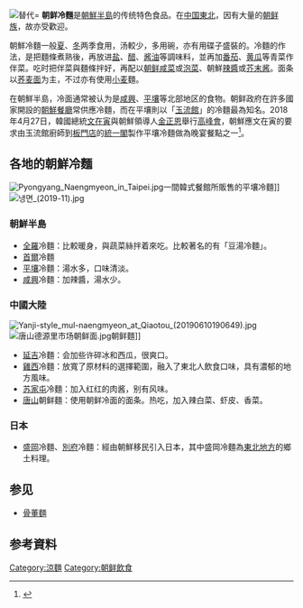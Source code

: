 {{NoteTA|G1=Food}}
{{Infobox food
| name             = 朝鲜冷面
| image            = Naengmyeon (cold noodles).jpg
| caption          = 一碗朝鲜冷面
| alternate_name   = 
| country          = [[朝鲜半岛|朝鲜半岛]]
| region           = [[平壤|平壤]]，[[咸兴|咸兴]]
| national_cuisine = [[韩国料理|韩国料理]]
| creator          = <!-- or | creators = -->
| year             = 
| mintime          = 
| maxtime          = 
| type             = {{link-en|朝鲜面条|Korean noodles}}
| course           = 
| served           = 冷
| main_ingredient  = [[面条|面条]]（以[[荞麦|荞麦]]、[[马铃薯|土豆]]、[[番薯|甘薯]]淀粉或面粉为原料）
| minor_ingredient = 
| variations       = 
| serving_size     = 100克
| calories         = 110
| calories_ref     = <ref name="KFF">{{Cite web|url=http://www.hansik.org/kr/board.do?cmd=view&bbs_id=021&menu=pkr2020100&lang=kr&art_id=294|title=mul-naengmyeon|website={{le|韓食振興院|Korean Food Promotion Institution}}|language=ko|script-title=ko:물냉면|access-date=16 May 2017|dead-url=yes}}</ref>
| protein          = 
| fat              = 
| carbohydrate     = 
| glycemic_index   = 
| similar_dish     = 
| other            = 
}}
{{Infobox Korean name
|title = 冷麵
|img = Bibim naengmyeon by gameimp in Dongdaemun, Korea.jpg
|hangul = 냉면/랭면
|hanja = 冷麵
|rr = naengmyeon/raengmyeon
|mr =  naengmyŏn/raengmyŏn
}}
[[File:면.jpg|替代=]]
'''朝鲜冷麵'''是[[朝鮮半島|朝鮮半島]]的传统特色食品。在[[中国東北|中国東北]]，因有大量的[[中国朝鲜族|朝鲜族]]，故亦受歡迎。

朝鮮冷麵一般[[夏季|夏]]、[[冬季|冬]]两季食用，汤較少，多用碗，亦有用碟子盛裝的。冷麵的作法，是把麵條煮熟後，再放进[[食盐|盐]]、[[醋|醋]]、[[酱油|酱油]]等調味料，並再加[[番茄|番茄]]、[[黄瓜|黄瓜]]等青菜作伴菜。吃时把伴菜與麵條拌好，再配以[[朝鲜咸菜|朝鲜咸菜]]或[[泡菜|泡菜]]、朝鮮[[辣醬|辣醬]]或[[芥末酱|芥末酱]]。面条以[[荞麦面|荞麦面]]为主，不过亦有使用[[小麦|小麦]]麵。

在朝鮮半島，冷面通常被认为是[[咸興|咸興]]、[[平壤|平壤]]等北部地区的食物。朝鲜政府在許多國家開設的[[朝鮮餐廳|朝鮮餐廳]]常供應冷麵，而在平壤則以「[[玉流館|玉流館]]」的冷麵最為知名。2018年4月27日，韓國總統[[文在寅|文在寅]]與朝鮮領導人[[金正恩|金正恩]]舉行[[2018年4月南北韓高峰會|高峰會]]，朝鮮應文在寅的要求由玉流館廚師到[[板門店|板門店]]的[[統一閣|統一閣]]製作平壤冷麵做為晚宴餐點之一<ref>{{Cite web |url=http://www.cna.com.tw/news/aopl/201804240308-1.aspx |title=南北韓峰會 平壤冷麵外送板門店 |access-date=2018-04-27 |archive-date=2018-04-28 |archive-url=https://web.archive.org/web/20180428011718/http://www.cna.com.tw/news/aopl/201804240308-1.aspx |dead-url=no }}</ref>。

== 各地的朝鮮冷麵 ==
[[File:Pyongyang_Naengmyeon_in_Taipei.jpg|thumb]]一間韓式餐館所販售的平壤冷麵]]
[[File:냉면_(2019-11).jpg|thumb]]

===朝鮮半島===
* [[全羅道|全羅]]冷麵：比較暖身，與蔬菜絲拌着來吃。比較著名的有「豆湯冷麵」。
* [[首爾|首爾]]冷麵
* [[平壤|平壤]]冷麵：湯水多，口味清淡。
* [[咸興|咸興]]冷麵：加辣醬，湯水少。

===中國大陸===
[[File:Yanji-style_mul-naengmyeon_at_Qiaotou_(20190610190649).jpg|thumb]]
[[File:唐山德源里市场朝鲜面.jpg|thumb]]朝鲜麵]]
* [[延吉市|延吉]]冷麵：会加些许碎冰和西瓜，很爽口。
* [[鸡西市|雞西]]冷麵：放寬了原材料的選擇範圍，融入了東北人飲食口味，具有濃郁的地方風味。
* [[苏家屯|苏家屯]]冷麵：加入红红的肉酱，别有风味。
* [[唐山|唐山]]朝鲜麵：使用朝鲜冷面的面条。热吃，加入辣白菜、虾皮、香菜。

===日本===
* [[盛岡|盛岡]]冷麵、[[別府|別府]]冷麵：經由朝鮮移民引入日本，其中盛岡冷麵為[[東北地方|東北地方]]的鄉土料理。

==参见==
* [[骨董麵|骨董麵]]

==参考資料==
{{Commons category|Naengmyeon}}
{{reflist}}

[[Category:涼麵|Category:涼麵]]
[[Category:朝鲜飲食|Category:朝鲜飲食]]